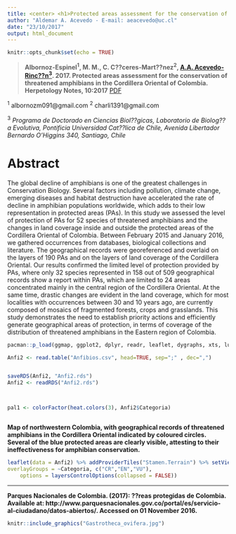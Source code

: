 ```yaml
---
title: <center> <h1>Protected areas assessment for the conservation of threatened amphibians in the Cordillera Oriental of Colombia</h1> </center>
author: "Aldemar A. Acevedo - E-mail: aeacevedo@uc.cl"
date: "23/10/2017"
output: html_document
---
```


```r
knitr::opts_chunk$set(echo = TRUE)
```

>**Albornoz-Espinel^1^, M. M., C. C??ceres-Mart??nez^2^, [A.A. Acevedo-Rinc??n^3^](http://acevedoaldemar.weebly.com). 2017. Protected areas assessment for the conservation of threatened amphibians in the Cordillera Oriental of Colombia. Herpetology Notes, 10:2017** [PDF](https://biotaxa.org/hn/issue/view/4203)

^1^ albornozm091@gmail.com
^2^ charli1391@gmail.com 

^3^ *Programa de Doctorado en Ciencias Biol??gicas, Laboratorio de Biolog??a Evolutiva, Pontificia Universidad Cat??lica de Chile, Avenida Libertador Bernardo O'Higgins 340, Santiago, Chile*



# **Abstract**

The global decline of amphibians is one of the greatest challenges in Conservation Biology. Several factors including pollution, climate change, emerging diseases and habitat destruction have accelerated the rate of decline in amphibian populations worldwide, which adds to their low representation in protected areas (PAs). In this study we assessed the level of protection of PAs for 52 species of threatened amphibians and the changes in land coverage inside and outside the protected areas of the Cordillera Oriental of Colombia. Between February 2015 and January 2016, we gathered occurrences from databases, biological collections and literature. The geographical records were georeferenced and overlaid on the layers of 190 PAs and on the layers of land coverage of the Cordillera Oriental. Our results confirmed the limited level of protection provided by PAs, where only 32 species represented in 158 out of 509 geographical records show a report within PAs, which are limited to 24 areas concentrated mainly in the central region of the Cordillera Oriental. At the same time, drastic changes are evident in the land coverage, which for most localities with occurrences between 30 and 10 years ago, are currently composed of mosaics of fragmented forests, crops and grasslands. This study demonstrates the need to establish priority actions and efficiently generate geographical areas of protection, in terms of coverage of the distribution of threatened amphibians in the Eastern region of Colombia.

```r

pacman::p_load(ggmap, ggplot2, dplyr, readr, leaflet, dygraphs, xts, lubridate, geojsonio)

Anfi2 <- read.table("Anfibios.csv", head=TRUE, sep=";" , dec=",")


saveRDS(Anfi2, "Anfi2.rds")
Anfi2 <- readRDS("Anfi2.rds")



pal1 <- colorFactor(heat.colors(3), Anfi2$Categoria)



```


**Map of northwestern Colombia, with geographical records of threatened amphibians in the Cordillera Oriental indicated by coloured circles. Several of the blue protected areas are clearly visible, attesting to their ineffectiveness for amphibian conservation.**


```r
leaflet(data = Anfi2) %>% addProviderTiles("Stamen.Terrain") %>% setView(-72, 6, zoom = 6) %>% addCircleMarkers(~longitude, ~latitude, popup = paste("Species:", Anfi2$name,"<br>","Red List Status:", Anfi2$Categoria, "<br>","Land cover:",Anfi2$Cobertura.vegetal, "<br>", "PAs:", Anfi2$Area.protegida, "<br>", "Date established as PA:", Anfi2$A.o.de.creacion, "<br>","IUCN Category",  Anfi2$CaIUCN, "<br>", "YOD-LYO:", Anfi2$YearD, "-", Anfi2$YearL, "<br>"), label = ~as.character(name), fillOpacity = 0.5, radius = 7, weight=15, fillColor = "black", color = ~pal1(Categoria), group = ~Categoria) %>% addLayersControl(
overlayGroups = ~Categoria, c("CR","EN","VU"),
    options = layersControlOptions(collapsed = FALSE))


```

---

**Parques Nacionales de Colombia. (2017): ??reas protegidas de Colombia. Available at: http://www.parquesnacionales.gov.co/portal/es/servicio-al-ciudadano/datos-abiertos/. Accessed on 01 November 2016.**


```r
knitr::include_graphics("Gastrotheca_ovifera.jpg")
```


